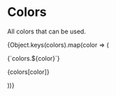 
<Meta title="Design/Colors" />

# Colors

All colors that can be used.

<style>{`
  .container {
    margin: 0 -10px;
  }

  .container > * {
    box-sizing: border-box;
    flex: 0 1 calc(100% / 4 - 20px);
    margin-left: 10px;
    margin-right: 10px;
    margin-bottom: 10px;
    margin-top: 10px;
  }

  @media (max-width: 900px) {
    .container > * {
      flex: 0 1 calc(100% / 3 - 20px);
    }
  }

  @media (max-width: 700px) {
    .container > * {
      flex: 0 1 calc(50% - 20px);
    }
  }

  @media (max-width: 500px) {
    .container > * {
      flex: 0 1 calc(100% - 20px);
    }
  }

  .color {
    border-radius: 4px;
    border: 1px solid rgba(0,0,0,.1);
    box-shadow: rgba(0,0,0,0.10) 0 1px 3px 0;
    overflow: hidden;
    display: block;
    height: 150px;
    padding: 30px;
    position: relative;
  }

  .color-info {
    background-color: rgba(255, 255, 255, 0.93);
    bottom: 0;
    font-family: "HelveticaNeue-Light", "Helvetica Neue Light", "Helvetica Neue", "Segoe UI", "Roboto", "Oxygen", "Ubuntu", "Cantarell", "Fira Sans", "Droid Sans", sans-serif;
    font-style: normal;
    font-weight: 300;
    left: 0;
    line-height: 1.4;
    position: absolute;
    padding: 10px;
    right: 0;
  }

  .color-name {
    color: #333333;
    margin-bottom: 0;
    margin-top: 0;
    text-align: left;
  }

  .color-value {
    color: #777777;
    font-size: 14px;
    margin-bottom: 0;
    margin-top: 0;
    text-align: left;
  }
`}</style>

<Horizontal wrapRows={true} className="container">
  {Object.keys(colors).map(color => (
    <div key={color} style={{ backgroundColor: colors[color] }} className="color">
      <div className="color-info">
        <p className="color-name">{`colors.${color}`}</p>
        <p className="color-value">{colors[color]}</p>
      </div>
    </div>
  ))}
</Horizontal>
